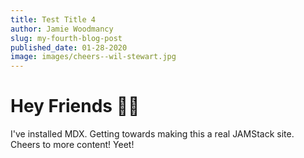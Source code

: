 ```yaml
---
title: Test Title 4
author: Jamie Woodmancy
slug: my-fourth-blog-post
published_date: 01-28-2020
image: images/cheers--wil-stewart.jpg
---
```


# Hey Friends 👋🏼

I've installed MDX. Getting towards making this a real JAMStack site. Cheers to more content! Yeet!